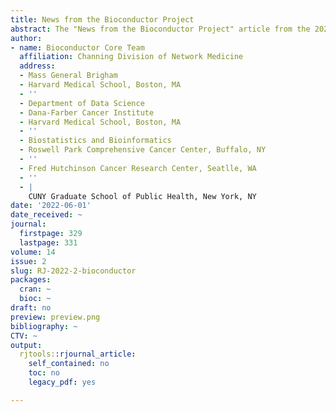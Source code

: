 ```yaml
---
title: News from the Bioconductor Project
abstract: The "News from the Bioconductor Project" article from the 2022-2 issue.
author:
- name: Bioconductor Core Team
  affiliation: Channing Division of Network Medicine
  address:
  - Mass General Brigham
  - Harvard Medical School, Boston, MA
  - ''
  - Department of Data Science
  - Dana-Farber Cancer Institute
  - Harvard Medical School, Boston, MA
  - ''
  - Biostatistics and Bioinformatics
  - Roswell Park Comprehensive Cancer Center, Buffalo, NY
  - ''
  - Fred Hutchinson Cancer Research Center, Seatlle, WA
  - ''
  - |
    CUNY Graduate School of Public Health, New York, NY
date: '2022-06-01'
date_received: ~
journal:
  firstpage: 329
  lastpage: 331
volume: 14
issue: 2
slug: RJ-2022-2-bioconductor
packages:
  cran: ~
  bioc: ~
draft: no
preview: preview.png
bibliography: ~
CTV: ~
output:
  rjtools::rjournal_article:
    self_contained: no
    toc: no
    legacy_pdf: yes

---
```

